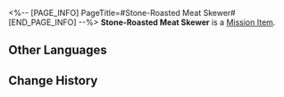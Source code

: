 <%-- [PAGE_INFO]
PageTitle=#Stone-Roasted Meat Skewer#
[END_PAGE_INFO] --%>
{{Item Infobox
|id          = 140208
|image       = Item Stone-Roasted Meat Skewer.png
|type        = Mission Item
|invCategory = Missions
|rarity      = 3
|effect      = 
|description = The steel skewer has all sorts of Belobog delicacies on it, and is barbecued thoroughly using high heat.<br />Its ingredients are mostly harmless. It is also the favorite food of Belobog's adventurers out in the wild, as well as being the most easily obtainable.
}}
{{Description|''"This tastes so good! What kinds of meat are in it, though?"''<br />''"You wouldn't want to know."''}}
'''Stone-Roasted Meat Skewer''' is a [[Mission Item]].

==Other Languages==
{{Other Languages
|en   = Stone-Roasted Meat Skewer
|zhs  = 岩烧山珍串
|zht  = 岩燒山珍串
|ja   = 岩焼き珍味串
|ko   = 석판 산해진미 구이
|es   = Brocheta de carne asada
|fr   = Brochettes de viande grillée à la pierre
|ru   = Шашлычок из жареных деликатесов
|th   = Stone-Roasted Meat Skewer
|vi   = Xiên Que Nướng Đá Thơm Ngon
|de   = Bratenfleischspieß
|id   = Stone-Roasted Meat Skewer
|pt   = Espetinho de Carne Assado na Pedra
}}

==Change History==
{{Change History|1.3}}